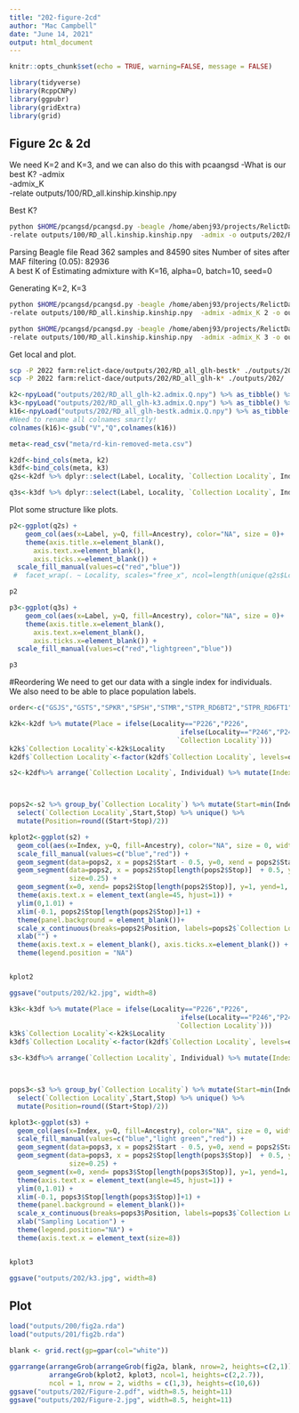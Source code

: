 ```yaml
---
title: "202-figure-2cd"
author: "Mac Campbell"
date: "June 14, 2021"
output: html_document
---
```


```r
knitr::opts_chunk$set(echo = TRUE, warning=FALSE, message = FALSE)
```

```r
library(tidyverse)
library(RcppCNPy)
library(ggpubr)
library(gridExtra)
library(grid)
```


## Figure 2c & 2d
We need K=2 and K=3, and we can also do this with pcaangsd
-What is our best K?
-admix     
-admix_K    
-relate outputs/100/RD_all.kinship.kinship.npy     

Best K?    
```sh
python $HOME/pcangsd/pcangsd.py -beagle /home/abenj93/projects/RelictDace/data/de_novo/RD_popgen/results_admix/all_admix/RD_all_glh.beagle.gz \
-relate outputs/100/RD_all.kinship.kinship.npy  -admix -o outputs/202/RD_all_glh-bestk -threads 10
```
Parsing Beagle file
Read 362 samples and 84590 sites
Number of sites after MAF filtering (0.05): 82936      
A best K of Estimating admixture with K=16, alpha=0, batch=10, seed=0      

Generating K=2, K=3        
```sh
python $HOME/pcangsd/pcangsd.py -beagle /home/abenj93/projects/RelictDace/data/de_novo/RD_popgen/results_admix/all_admix/RD_all_glh.beagle.gz \
-relate outputs/100/RD_all.kinship.kinship.npy  -admix -admix_K 2 -o outputs/202/RD_all_glh-k2 -threads 10

python $HOME/pcangsd/pcangsd.py -beagle /home/abenj93/projects/RelictDace/data/de_novo/RD_popgen/results_admix/all_admix/RD_all_glh.beagle.gz \
-relate outputs/100/RD_all.kinship.kinship.npy  -admix -admix_K 3 -o outputs/202/RD_all_glh-k3 -threads 10
```

Get local and plot.

```sh
scp -P 2022 farm:relict-dace/outputs/202/RD_all_glh-bestk* ./outputs/202/
scp -P 2022 farm:relict-dace/outputs/202/RD_all_glh-k* ./outputs/202/
```


```r
k2<-npyLoad("outputs/202/RD_all_glh-k2.admix.Q.npy") %>% as_tibble() %>% rename(Q1=V1, Q2=V2)
k3<-npyLoad("outputs/202/RD_all_glh-k3.admix.Q.npy") %>% as_tibble() %>% rename(Q1=V1, Q2=V2, Q3=V3)
k16<-npyLoad("outputs/202/RD_all_glh-bestk.admix.Q.npy") %>% as_tibble() 
#Need to rename all colnames smartly!
colnames(k16)<-gsub("V","Q",colnames(k16))
```


```r
meta<-read_csv("meta/rd-kin-removed-meta.csv")

k2df<-bind_cols(meta, k2)
k3df<-bind_cols(meta, k3)
q2s<-k2df %>% dplyr::select(Label, Locality, `Collection Locality`, Individual, Q1, Q2) %>% gather(key=Ancestry, value=Q, 5:6)

q3s<-k3df %>% dplyr::select(Label, Locality, `Collection Locality`, Individual, Q1, Q2, Q3) %>% gather(key=Ancestry, value=Q, 5:7)
```


Plot some structure like plots.
```r
p2<-ggplot(q2s) +
    geom_col(aes(x=Label, y=Q, fill=Ancestry), color="NA", size = 0)+
    theme(axis.title.x=element_blank(),
      axis.text.x=element_blank(),
      axis.ticks.x=element_blank()) +
  scale_fill_manual(values=c("red","blue"))
 #  facet_wrap(. ~ Locality, scales="free_x", ncol=length(unique(q2s$Locality)))

p2

p3<-ggplot(q3s) +
    geom_col(aes(x=Label, y=Q, fill=Ancestry), color="NA", size = 0)+
    theme(axis.title.x=element_blank(),
      axis.text.x=element_blank(),
      axis.ticks.x=element_blank()) +
  scale_fill_manual(values=c("red","lightgreen","blue"))

p3
```

#Reordering
We need to get our data with a single index for individuals.     
We also need to be able to place population labels.    

```r
order<-c("GSJS","GSTS","SPKR","SPSH","STMR","STPR_RD6BT2","STPR_RD6FT1","STRT","STWA","BTOC","BTQP","RBFL","RBFR","P226","P246")

k2k<-k2df %>% mutate(Place = ifelse(Locality=="P226","P226",
                                           ifelse(Locality=="P246","P246",
                                          `Collection Locality`)))
k2k$`Collection Locality`<-k2k$Locality
k2df$`Collection Locality`<-factor(k2df$`Collection Locality`, levels=order)

```

```r
s2<-k2df%>% arrange(`Collection Locality`, Individual) %>% mutate(Index=1:n()) %>% dplyr::select(Label, Index, Locality, `Collection Locality`, Individual, Q1, Q2) %>% gather(key=Ancestry, value=Q, 6:7)



pops2<-s2 %>% group_by(`Collection Locality`) %>% mutate(Start=min(Index), Stop=max(Index)) %>% 
  select(`Collection Locality`,Start,Stop) %>% unique() %>% 
  mutate(Position=round((Start+Stop)/2))
```

```r
kplot2<-ggplot(s2) +
  geom_col(aes(x=Index, y=Q, fill=Ancestry), color="NA", size = 0, width = 1)+
  scale_fill_manual(values=c("blue","red")) +
  geom_segment(data=pops2, x = pops2$Start - 0.5, y=0, xend = pops2$Start-0.5, yend=1, alpha=0.9, size=0.25) +
  geom_segment(data=pops2, x = pops2$Stop[length(pops2$Stop)]  + 0.5, y=0, xend= pops2$Stop[length(pops2$Stop)] + 0.5, yend=1,  alpha=0.9,
               size=0.25) +
  geom_segment(x=0, xend= pops2$Stop[length(pops2$Stop)], y=1, yend=1, alpha=0.9, size=0.25) +
  theme(axis.text.x = element_text(angle=45, hjust=1)) +
  ylim(0,1.01) +
  xlim(-0.1, pops2$Stop[length(pops2$Stop)]+1) +
  theme(panel.background = element_blank())+
  scale_x_continuous(breaks=pops2$Position, labels=pops2$`Collection Locality`) +
  xlab("") +
  theme(axis.text.x = element_blank(), axis.ticks.x=element_blank()) +
  theme(legend.position = "NA")


kplot2

ggsave("outputs/202/k2.jpg", width=8)
```

```r

k3k<-k3df %>% mutate(Place = ifelse(Locality=="P226","P226",
                                           ifelse(Locality=="P246","P246",
                                          `Collection Locality`)))
k3k$`Collection Locality`<-k2k$Locality
k3df$`Collection Locality`<-factor(k2df$`Collection Locality`, levels=order)

s3<-k3df%>% arrange(`Collection Locality`, Individual) %>% mutate(Index=1:n()) %>% dplyr::select(Label, Index, Locality, `Collection Locality`, Individual, Q1, Q2, Q3) %>% gather(key=Ancestry, value=Q, 6:8)



pops3<-s3 %>% group_by(`Collection Locality`) %>% mutate(Start=min(Index), Stop=max(Index)) %>% 
  select(`Collection Locality`,Start,Stop) %>% unique() %>% 
  mutate(Position=round((Start+Stop)/2))
```

```r
kplot3<-ggplot(s3) +
  geom_col(aes(x=Index, y=Q, fill=Ancestry), color="NA", size = 0, width = 1)+
  scale_fill_manual(values=c("blue","light green","red")) +
  geom_segment(data=pops3, x = pops2$Start - 0.5, y=0, xend = pops2$Start-0.5, yend=1, alpha=0.9, size=0.25) +
  geom_segment(data=pops3, x = pops2$Stop[length(pops3$Stop)]  + 0.5, y=0, xend= pops3$Stop[length(pops2$Stop)] + 0.5, yend=1,  alpha=0.9,
               size=0.25) +
  geom_segment(x=0, xend= pops3$Stop[length(pops3$Stop)], y=1, yend=1, alpha=0.9, size=0.25) +
  theme(axis.text.x = element_text(angle=45, hjust=1)) +
  ylim(0,1.01) +
  xlim(-0.1, pops3$Stop[length(pops3$Stop)]+1) +
  theme(panel.background = element_blank())+
  scale_x_continuous(breaks=pops3$Position, labels=pops3$`Collection Locality`) +
  xlab("Sampling Location") +
  theme(legend.position="NA") +
  theme(axis.text.x = element_text(size=8))


kplot3

ggsave("outputs/202/k3.jpg", width=8)
```


## Plot
```r
load("outputs/200/fig2a.rda")
load("outputs/201/fig2b.rda")

blank <- grid.rect(gp=gpar(col="white"))

```

```r
ggarrange(arrangeGrob(arrangeGrob(fig2a, blank, nrow=2, heights=c(2,1)),fig2b, ncol=2, widths=c(1,1)), 
          arrangeGrob(kplot2, kplot3, ncol=1, heights=c(2,2.7)),
          ncol = 1, nrow = 2, widths = c(1,3), heights=c(10,6))
ggsave("outputs/202/Figure-2.pdf", width=8.5, height=11)
ggsave("outputs/202/Figure-2.jpg", width=8.5, height=11)

```
